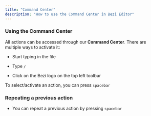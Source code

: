 ```yaml
---
title: "Command Center"
description: "How to use the Command Center in Bezi Editor"
---
```


### Using the **Command Center**

All actions can be accessed through our **Command Center**. There are multiple ways to activate it:

* Start typing in the file

* Type `/`

* Click on the Bezi logo on the top left toolbar

To select/activate an action, you can press `spacebar`

### Repeating a previous action

* You can repeat a previous action by pressing `spacebar`